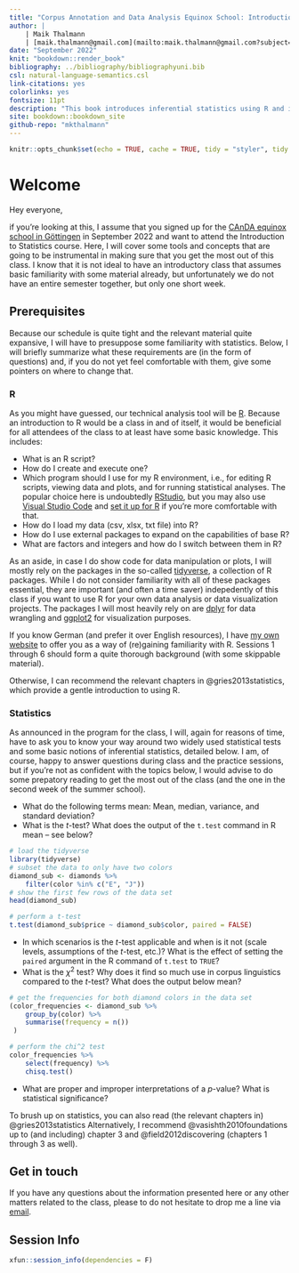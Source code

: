 ```yaml
--- 
title: "Corpus Annotation and Data Analysis Equinox School: Introduction to Statistics"
author: |
    | Maik Thalmann
    | [maik.thalmann@gmail.com](mailto:maik.thalmann@gmail.com?subject=[SummerSchool]%20)
date: "September 2022"
knit: "bookdown::render_book"
bibliography: ../bibliography/bibliographyuni.bib
csl: natural-language-semantics.csl
link-citations: yes
colorlinks: yes
fontsize: 11pt
description: "This book introduces inferential statistics using R and is based on a class I taught at the University of Göttingen for the Corpus Annotation and Data Analysis equinox school in September 2022."
site: bookdown::bookdown_site
github-repo: "mkthalmann"
---
```


```r
knitr::opts_chunk$set(echo = TRUE, cache = TRUE, tidy = "styler", tidy.opts = list(scope = "tokens", indent_by = 2), fig.align = 'center', fig.asp = 0.7, fig.width = 6, out.width = '75%', fig.path = "figs/")
```


# Welcome

Hey everyone,

if you're looking at this, I assume that you signed up for the [CAnDA equinox school in Göttingen](https://spw.uni-goettingen.de/stud/school22/) in September 2022 and want to attend the Introduction to Statistics course. Here, I will cover some tools and concepts that are going to be instrumental in making sure that you get the most out of this class. I know that it is not ideal to have an introductory class that assumes basic familiarity with some material already, but unfortunately we do not have an entire semester together, but only one short week.

## Prerequisites

Because our schedule is quite tight and the relevant material quite expansive, I will have to presuppose some familiarity with statistics. Below, I will briefly summarize what these requirements are (in the form of questions) and, if you do not yet feel comfortable with them, give some pointers on where to change that.

### R

As you might have guessed, our technical analysis tool will be [R](https://www.r-project.org). Because an introduction to R would be a class in and of itself, it would be beneficial for all attendees of the class to at least have some basic knowledge. This includes:

- What is an R script?
- How do I create and execute one?
- Which program should I use for my R environment, i.e., for editing R scripts, viewing data and plots, and for running statistical analyses. The popular choice here is undoubtedly [RStudio](https://www.rstudio.com), but you may also use [Visual Studio Code](https://code.visualstudio.com) and [set it up for R](https://code.visualstudio.com/docs/languages/r) if you're more comfortable with that.
- How do I load my data (csv, xlsx, txt file) into R?
- How do I use external packages to expand on the capabilities of base R?
- What are factors and integers and how do I switch between them in R?

As an aside, in case I do show code for data manipulation or plots, I will mostly rely on the packages in the so-called [tidyverse](https://www.tidyverse.org), a collection of R packages. While I do not consider familiarity with all of these packages essential, they are important (and often a time saver) indepedently of this class if you want to use R for your own data analysis or data visualization projects. The packages I will most heavily rely on are [dplyr](https://dplyr.tidyverse.org) for data wrangling and [ggplot2](https://ggplot2.tidyverse.org) for visualization purposes.

If you know German (and prefer it over English resources), I have [my own website](https://mkthalmann.github.io/inferenz/) to offer you as a way of (re)gaining familiarity with R. Sessions 1 through 6 should form a quite thorough background (with some skippable material).

Otherwise, I can recommend the relevant chapters in @gries2013statistics, which provide a gentle introduction to using R.

### Statistics

As announced in the program for the class, I will, again for reasons of time, have to ask you to know your way around two widely used statistical tests and some basic notions of inferential statistics, detailed below. I am, of course, happy to answer questions during class and the practice sessions, but if you're not as confident with the topics below, I would advise to do some prepatory reading to get the most out of the class (and the one in the second week of the summer school).

- What do the following terms mean: Mean, median, variance, and standard deviation?
- What is the $t$-test? What does the output of the `t.test` command in R mean -- see below?

```r
# load the tidyverse
library(tidyverse)
# subset the data to only have two colors
diamond_sub <- diamonds %>%
    filter(color %in% c("E", "J"))
# show the first few rows of the data set
head(diamond_sub)

# perform a t-test
t.test(diamond_sub$price ~ diamond_sub$color, paired = FALSE)
```


- In which scenarios is the $t$-test applicable and when is it not (scale levels, assumptions of the $t$-test, etc.)? What is the effect of setting the `paired` argument in the R command of `t.test` to `TRUE`?
- What is the $\chi^2$ test? Why does it find so much use in corpus linguistics compared to the $t$-test? What does the output below mean?

```r
# get the frequencies for both diamond colors in the data set
(color_frequencies <- diamond_sub %>%
    group_by(color) %>%
    summarise(frequency = n())
 )

# perform the chi^2 test
color_frequencies %>%
    select(frequency) %>%
    chisq.test()
```


- What are proper and improper interpretations of a $p$-value? What is statistical significance?

To brush up on statistics, you can also read (the relevant chapters in) @gries2013statistics Alternatively, I recommend @vasishth2010foundations up to (and including) chapter 3 and @field2012discovering (chapters 1 through 3 as well).

## Get in touch

If you have any questions about the information presented here or any other matters related to the class, please to do not hesitate to drop me a line via [email](mailto:maik.thalmann@gmail.com?subject=[SummerSchool]%20). 

## Session Info {-}

```r
xfun::session_info(dependencies = F)
```

